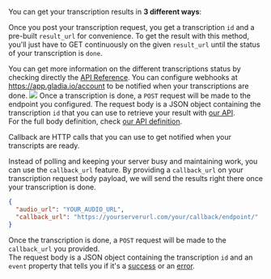 You can get your transcription results in **3 different ways**: 

<AccordionGroup>
  <Accordion icon="repeat" title="Polling">

  Once you post your transcription request, you get a transcription `id` and a pre-built `result_url` for convenience.
  To get the result with this method, you'll just have to GET continuously on the given `result_url` until the status
  of your transcription is `done`.


  You can get more information on the different transcriptions status by checking directly the [API Reference](/api-reference/).
  </Accordion>
  <Accordion icon="webhook" title="Webhook">
  You can configure webhooks at https://app.gladia.io/account to be notified when your transcriptions are done.
  <img src='/assets/images/webhooks-1.png'/>
  Once a transcription is done, a `POST` request will be made to the endpoint you configured. The request body is a JSON object containing the transcription `id` that you can use to retrieve your result with [our API](/api-reference/api-v2/Transcription/get-v2transcription).  
  For the full body definition, check [our API definition](/api-reference/api-v2/Webhooks/transcription-success).  
  </Accordion>
  <Accordion icon="diagram-project" title="Callback URL">

  Callback are HTTP calls that you can use to get notified when your transcripts are ready.

  Instead of polling and keeping your server busy and maintaining work, you can use the `callback_url` feature.
  By providing a `callback_url` on your transcription request body payload, we will send the results right there once 
  your transcription is done.

  ```json
  {
    "audio_url": "YOUR_AUDIO_URL",
    "callback_url": "https://yourserverurl.com/your/callback/endpoint/"
  }
  ```

  Once the transcription is done, a `POST` request will be made to the `callback_url` you provided.  
  The request body is a JSON object containing the transcription `id` and an `event` property that tells you if it's a [success](/api-reference/api-v2/Callback/transcription-success) or an [error](/api-reference/api-v2/Callback/transcription-error).
  </Accordion>
</AccordionGroup>